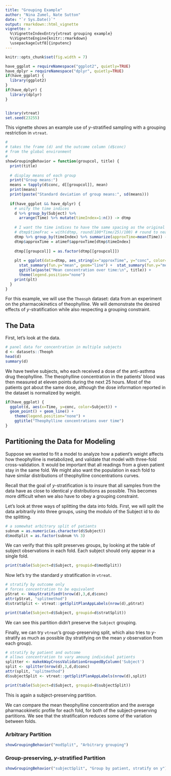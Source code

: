 ```yaml
---
title: "Grouping Example"
author: "Nina Zumel, Nate Sutton"
date: "`r Sys.Date()`"
output: rmarkdown::html_vignette
vignette: >
  %\VignetteIndexEntry{vtreat grouping example}
  %\VignetteEngine{knitr::rmarkdown}
  \usepackage[utf8]{inputenc}
---
```


```r
knitr::opts_chunk$set(fig.width = 7)
```

```r
have_ggplot = requireNamespace("ggplot2", quietly=TRUE)
have_dplyr = requireNamespace("dplyr", quietly=TRUE)
if(have_ggplot) {
  library(ggplot2)
}
if(have_dplyr) {
  library(dplyr)
}


library(vtreat)
set.seed(23255)
```

This vignette shows an example use of _y_-stratified sampling with a grouping restriction in `vtreat`.

```r
#
# takes the frame (d) and the outcome column (d$conc)
# from the global environment
#
showGroupingBehavior = function(groupcol, title) {
  print(title)
  
  # display means of each group
  print("Group means:")
  means = tapply(d$conc, d[[groupcol]], mean)
  print(means)
  print(paste("Standard deviation of group means:", sd(means)))
  
  if(have_ggplot && have_dplyr) {
    # unify the time indices
    d %>% group_by(Subject) %>% 
      arrange(Time) %>% mutate(timeIndex=1:n()) -> dtmp
    
    # I want the time indices to have the same spacing as the original time points
    # dtmp$timeFrac = with(dtmp, round(100*Time/25)/100) # round to nearest 1/100th
    dtmp %>% group_by(timeIndex) %>% summarize(approxTime=mean(Time)) -> atimef
    dtmp$approxTime = atimef$approxTime[dtmp$timeIndex]
    
    dtmp[[groupcol]] = as.factor(dtmp[[groupcol]])
    
    plt = ggplot(data=dtmp, aes_string(x="approxTime", y="conc", color=groupcol)) + 
      stat_summary(fun.y="mean", geom="line") +  stat_summary(fun.y="mean", geom="point") + 
      ggtitle(paste("Mean concentration over time:\n", title)) + 
      theme(legend.position="none")
    print(plt)
  }
}


```

For this example, we will use the `Theosph` dataset: data from an experiment on the pharmacokinetics of theophylline. We will demonstrate the desired effects of _y_-stratification while also respecting a grouping constraint. 

## The Data

First, let's look at the data.

```r
# panel data for concentration in multiple subjects 
d <- datasets::Theoph
head(d)
summary(d)
```

We have twelve subjects, who each received a dose of the anti-asthma drug theophylline. The theophylline concentration in the patients' blood was then measured at eleven points during the next 25 hours. Most of the patients got about the same dose, although the dose information reported in the dataset is normalized by weight.

```r

if(have_ggplot) {
  ggplot(d, aes(x=Time, y=conc, color=Subject)) + 
  geom_point() + geom_line() + 
    theme(legend.position="none") + 
    ggtitle("Theophylline concentrations over time")
}
```

## Partitioning the Data for Modeling

Suppose we wanted to fit a model to analyze how a patient's weight affects how theophylline is metabolized, and validate that model with three-fold cross-validation. It would be important that all readings from a given patient stay in the same fold. We might also want the population in each fold to have similar distributions of theophylline concentrations curves.

Recall that the goal of _y_-stratification is to insure that all samples from the data have as close to identical  _y_ distributions as possible. This becomes more difficult when we also have to obey a grouping constraint.

Let's look at three ways of splitting the data into folds. First, we will split the data arbitrarily into three groups, using the modulo of the Subject id to do the splitting.

```r
# a somewhat arbitrary split of patients
subnum = as.numeric(as.character(d$Subject))
d$modSplit = as.factor(subnum %% 3)

```

We can verify that this split preserves groups, by looking at the table of subject observations in each fold. Each subject should only appear in a single fold.
```r
print(table(Subject=d$Subject, groupid=d$modSplit))
```

Now let's try the standard _y_ stratification in `vtreat`.

```r
# stratify by outcome only
# forces concentration to be equivalent
pStrat <- kWayStratifiedY(nrow(d),3,d,d$conc)
attr(pStrat, "splitmethod")
d$stratSplit <- vtreat::getSplitPlanAppLabels(nrow(d),pStrat)

print(table(Subject=d$Subject, groupid=d$stratSplit))
```

We can see this partition didn't preserve the `Subject` grouping.

Finally, we can try `vtreat`'s group-preserving split, which also tries to _y_-stratify as much as possible (by stratifying on the mean *y* observation from each group).

```r
# stratify by patient and outcome
# allows concentration to vary amoung individual patients
splitter <- makekWayCrossValidationGroupedByColumn('Subject')
split <- splitter(nrow(d),3,d,d$conc)
attr(split, "splitmethod")
d$subjectSplit <- vtreat::getSplitPlanAppLabels(nrow(d),split)

print(table(Subject=d$Subject, groupid=d$subjectSplit))
```

This is again a subject-preserving partition.

We can compare the mean theophylline concentration and the average pharmacokinetic profile for each fold, for both of the subject-preserving partitions. We see that the stratification reduces some of the variation between folds.


### Arbitrary Partition
```r
showGroupingBehavior("modSplit", "Arbitrary grouping")
```

### Group-preserving, _y_-stratified Partition
```r
showGroupingBehavior("subjectSplit", "Group by patient, stratify on y")
```



